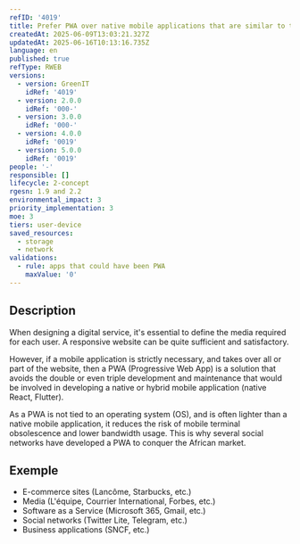 ```yaml
---
refID: '4019'
title: Prefer PWA over native mobile applications that are similar to the website
createdAt: 2025-06-09T13:03:21.327Z
updatedAt: 2025-06-16T10:13:16.735Z
language: en
published: true
refType: RWEB
versions:
  - version: GreenIT
    idRef: '4019'
  - version: 2.0.0
    idRef: '000-'
  - version: 3.0.0
    idRef: '000-'
  - version: 4.0.0
    idRef: '0019'
  - version: 5.0.0
    idRef: '0019'
people: '-'
responsible: []
lifecycle: 2-concept
rgesn: 1.9 and 2.2
environmental_impact: 3
priority_implementation: 3
moe: 3
tiers: user-device
saved_resources:
  - storage
  - network
validations:
  - rule: apps that could have been PWA
    maxValue: '0'
---
```


## Description

When designing a digital service, it's essential to define the media required for each user. A responsive website can be quite sufficient and satisfactory.

However, if a mobile application is strictly necessary, and takes over all or part of the website, then a PWA (Progressive Web App) is a solution that avoids the double or even triple development and maintenance that would be involved in developing a native or hybrid mobile application (native React, Flutter).

As a PWA is not tied to an operating system (OS), and is often lighter than a native mobile application, it reduces the risk of mobile terminal obsolescence and lower bandwidth usage. This is why several social networks have developed a PWA to conquer the African market.

## Exemple

* E-commerce sites (Lancôme, Starbucks, etc.)
* Media (L'équipe, Courrier International, Forbes, etc.)
* Software as a Service (Microsoft 365, Gmail, etc.)
* Social networks (Twitter Lite, Telegram, etc.)
* Business applications (SNCF, etc.)
